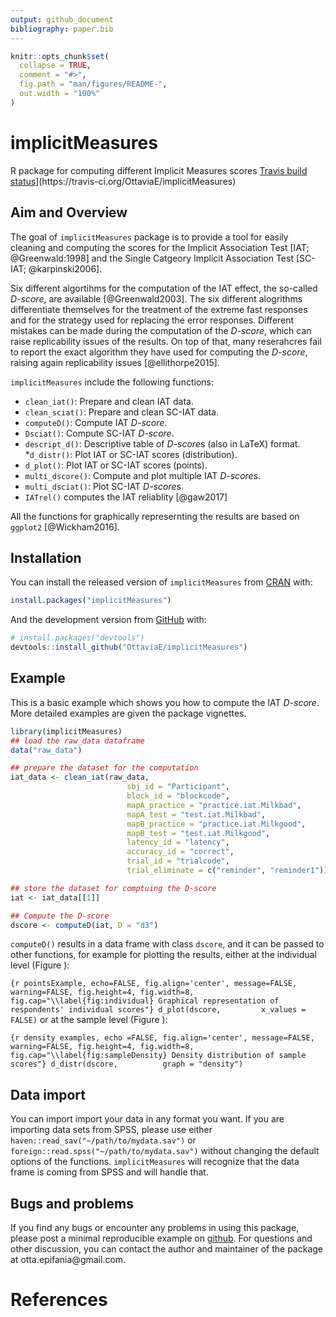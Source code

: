 ```yaml
---
output: github_document
bibliography: paper.bib
---
```


<!-- README.md is generated from README.Rmd. Please edit that file -->

```r
knitr::opts_chunk$set(
  collapse = TRUE,
  comment = "#>",
  fig.path = "man/figures/README-",
  out.width = "100%"
)
```
# implicitMeasures

R package for computing different Implicit Measures scores
  <!-- badges: start -->
  [Travis build status](https://travis-ci.org/OttaviaE/implicitMeasures.svg?branch=master)](https://travis-ci.org/OttaviaE/implicitMeasures)
  <!-- badges: end -->
  
## Aim and Overview

The goal of `implicitMeasures` package is to provide a tool for easily cleaning and computing the scores for the Implicit Association Test [IAT; @Greenwald:1998] and the Single Catgeory Implicit Association Test [SC-IAT; @karpinski2006]. 

Six different algortihms for the computation of the IAT effect, the so-called *D-score*, are available [@Greenwald2003]. The six different alogrithms differentiate themselves for the treatment of the extreme fast responses and for the strategy used for replacing the error responses. Different mistakes can be made during the computation of the *D-score*, which can raise replicability issues of the results. On top of that, many reserahcres fail to report the exact algorithm they have used for computing the *D-score*, raising again replicability issues [@ellithorpe2015]. 

`implicitMeasures` include the following functions: 

* `clean_iat()`: Prepare and clean IAT data.
* `clean_sciat()`: Prepare and clean SC-IAT data.
* `computeD()`: Compute IAT *D-score*.
* `Dsciat()`: Compute SC-IAT *D-score*.
* `descript_d()`: Descriptive table of *D-score*s (also in  LaTeX) format.
*`d_distr()`: Plot IAT or SC-IAT scores (distribution).
* `d_plot()`: Plot IAT or SC-IAT scores (points).
* `multi_dscore()`: Compute and plot multiple IAT *D-score*s.
* `multi_dsciat()`: Plot SC-IAT *D-score*s.
* `IATrel()` computes the IAT reliablity [@gaw2017]

All the functions for graphically represernting the results are based on `ggplot2` [@Wickham2016].

## Installation

You can install the released version of `implicitMeasures` from [CRAN](https://CRAN.R-project.org) with:

``` r
install.packages("implicitMeasures")
```

And the development version from [GitHub](https://github.com/) with:

``` r
# install.packages("devtools")
devtools::install_github("OttaviaE/implicitMeasures")
```
## Example

This is a basic example which shows you how to compute the IAT *D-score*. More detailed examples are given the package vignettes.

```r
library(implicitMeasures)
## load the raw_data dataframe
data("raw_data")

## prepare the dataset for the computation
iat_data <- clean_iat(raw_data, 
                          sbj_id = "Participant",
                          block_id = "blockcode",
                          mapA_practice = "practice.iat.Milkbad",
                          mapA_test = "test.iat.Milkbad",
                          mapB_practice = "practice.iat.Milkgood",
                          mapB_test = "test.iat.Milkgood",
                          latency_id = "latency",
                          accuracy_id = "correct",
                          trial_id = "trialcode",
                          trial_eliminate = c("reminder", "reminder1"))

## store the dataset for comptuing the D-score
iat <- iat_data[[1]]

## Compute the D-score
dscore <- computeD(iat, D = "d3")
```

`computeD()` results in a data frame with class `dscore`, and it can be passed to other functions, for example for plotting the results, either at the individual level (Figure \ref{fig:individual}): 

```{r pointsExample, echo=FALSE, fig.align='center', message=FALSE, warning=FALSE, fig.height=4, fig.width=8, fig.cap="\\label{fig:individual} Graphical representation of respondents' individual scores"}
d_plot(dscore, 
       x_values = FALSE)
```
or at the sample level (Figure \ref{fig:sampleDensity}): 

```{r density examples, echo =FALSE, fig.align='center', message=FALSE, warning=FALSE, fig.height=4, fig.width=8, fig.cap="\\label{fig:sampleDensity} Density distribution of sample scores"}
d_distr(dscore, 
        graph = "density")
```

## Data import

You can import import your data in any format you want. If you are importing data sets from SPSS, please use either `haven::read_sav("~/path/to/mydata.sav")` or `foreign::read.spss("~/path/to/mydata.sav")` without changing the default options of the functions. `implicitMeasures` will recognize that the data frame is coming from SPSS and will handle that. 

## Bugs and problems

If you find any bugs or encounter any problems in using this package, please post a minimal reproducible example on [github](https://github.com/OttaviaE/implicitMeasures/issues). 
For questions and other discussion, you can contact the author and maintainer of the package at otta.epifania@gmail.com.

# References

